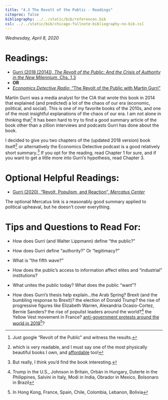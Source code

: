 ```yaml
---
title: "4.3 The Revolt of the Public - Readings"
citeproc: false
bibliography: ../../static/bib/references.bib
csl: ../../static/bib/chicago-fullnote-bibliography-no-bib.csl
---
```


*Wednesday, April 8, 2020*

# Readings:

- [<i class="fas fas fa-book"></i> Gurri (2018 [2014]), *The Revolt of the Public: And the Crisis of Authority in the New Milennium*, Chs. 1,3](/readings/Gurri-2018-Chs1,3.pdf)
- **OR**
- [<i class="fas fa-podcast"></i> *Economics Detective Radio*: "The Revolt of the Public with Martin Gurri"](https://economicsdetective.com/2019/01/the-revolt-of-the-public-with-martin-gurri/)

Martin Gurri was a media analyst for the CIA that wrote this book in 2014 that explained (and predicted) a lot of the chaos of our era (economic, political, and social). This is one of my favorite books of the 2010s, and one of the most insightful explanations of the chaos of our era. I am not alone in thinking that^[Just google "Revolt of the Public" and witness the results.] It has been hard to try to find a good summary article of the book other than a zillion interviews and podcasts Gurri has done about the book.

I decided to give you two chapters of the (updated 2018 version) book itself^[which is very readable, and I must say one of the most physically beautiful books I own, and [affordable](https://www.amazon.com/Revolt-Public-Crisis-Authority-Millennium/dp/1732265143) too!] or alternatively the Economics Detective podcast is a good relatively short summary.^[But really, I think you'd find the book interesting.] If you opt for the reading, read Chapter 1 for sure, and if you want to get a little more into Gurri's hypothesis, read Chapter 3.

# Optional Helpful Readings:

- [<i class="fas fa-external-link-square-alt"></i> Gurri (2020), "Revolt, Populism, and Reaction", *Mercatus Center*](https://www.mercatus.org/bridge/commentary/revolt-populism-and-reaction)

The optional Mercatus link is a reasonably good summary applied to political upheaval, but he doesn't cover everything.

# Tips and Questions to Read For:

- How does Gurri (and Walter Lippmann) define "the public?"

- How does Gurri define "authority?" Or "legitimacy?"

- What is "the fifth wave?"

- How does the public's access to information affect elites and "industrial" institutions?

- What unites the public today? What does the public "want"?

- How does Gurri's thesis help explain...the Arab Spring? Brexit (and the bumbling response to Brexit)? the election of Donald Trump? the rise of progressive figures like Elizabeth Warren, Alexandria Ocasio-Cortez, Bernie Sanders? the rise of populist leaders around the world?^[Trump in the U.S., Johnson in Britain, Orbán in Hungary, Duterte in the Philippines, Salvini in Italy, Modi in India, Obrador in Mexico, Bolsonaro in Brazil] the Yellow Vest movement in France? [anti-government protests around the world in 2019](https://www.wsj.com/articles/global-wave-of-protests-rattles-governments-11574438994?mod=hp_lead_pos5)^[In Hong Kong, France, Spain, Chile, Colombia, Lebanon, Bolivia]?